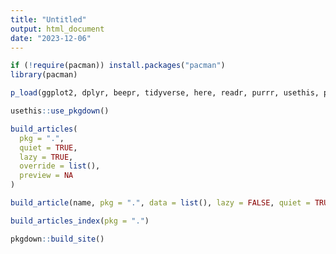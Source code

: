 ```yaml
---
title: "Untitled"
output: html_document
date: "2023-12-06"
---
```


```r
if (!require(pacman)) install.packages("pacman")
library(pacman)

p_load(ggplot2, dplyr, beepr, tidyverse, here, readr, purrr, usethis, pkgdown)

```

```r
usethis::use_pkgdown()
```


```r
build_articles(
  pkg = ".",
  quiet = TRUE,
  lazy = TRUE,
  override = list(),
  preview = NA
)

build_article(name, pkg = ".", data = list(), lazy = FALSE, quiet = TRUE)

build_articles_index(pkg = ".")
```


```r
pkgdown::build_site()
```
